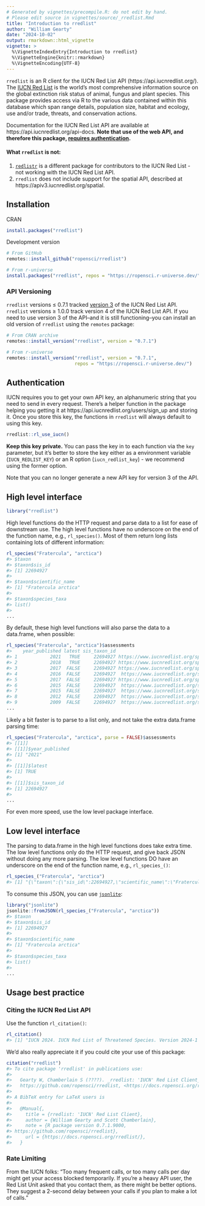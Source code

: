 ```yaml
---
# Generated by vignettes/precompile.R: do not edit by hand.
# Please edit source in vignettes/source/_rredlist.Rmd
title: "Introduction to rredlist"
author: "William Gearty"
date: "2024-10-02"
output: rmarkdown::html_vignette
vignette: >
  %\VignetteIndexEntry{Introduction to rredlist}
  %\VignetteEngine{knitr::rmarkdown}
  %\VignetteEncoding{UTF-8}
---
```




`rredlist` is an R client for the IUCN Red List API (https://api.iucnredlist.org/).
The [IUCN Red List](https://www.iucnredlist.org/) is the world’s most comprehensive information source on the global extinction risk status of animal, fungus and plant species. This package provides access via R to the various data contained within this database which span range details, population size, habitat and ecology, use and/or trade, threats, and conservation actions.

Documentation for the IUCN Red List API are available at https://api.iucnredlist.org/api-docs. **Note that use of the web API, and therefore this package, [requires authentication](#authentication).**

#### What `rredlist` is not:

1. [`redlistr`](https://cran.r-project.org/package=redlistr) is a different package for contributors to the IUCN Red List - not working with the IUCN Red List API.
2. `rredlist` does not include support for the spatial API, described at https://apiv3.iucnredlist.org/spatial.

## Installation

CRAN


``` r
install.packages("rredlist")
```

Development version


``` r
# From GitHub
remotes::install_github("ropensci/rredlist")

# From r-universe
install.packages("rredlist", repos = "https://ropensci.r-universe.dev/")
```

### API Versioning

`rredlist` versions ≤ 0.7.1 tracked [version 3](https://apiv3.iucnredlist.org/) of the IUCN Red List API. `rredlist` versions ≥ 1.0.0 track version 4 of the IUCN Red List API. If you need to use version 3 of the API--and it is still functioning--you can install an old version of `rredlist` using the `remotes` package:


``` r
# From CRAN archive
remotes::install_version("rredlist", version = "0.7.1")

# From r-universe
remotes::install_version("rredlist", version = "0.7.1",
                         repos = "https://ropensci.r-universe.dev/")
```

## Authentication

IUCN requires you to get your own API key, an alphanumeric string that you need to send in every request. There's a helper function in the package helping you getting it at https://api.iucnredlist.org/users/sign_up and storing it. Once you store this key, the functions in `rredlist` will always default to using this key.


``` r
rredlist::rl_use_iucn()
```

**Keep this key private.** You can pass the key in to each function via the `key` parameter, but it's better to store the key either as a environment variable (`IUCN_REDLIST_KEY`) or an R option (`iucn_redlist_key`) - we recommend using the former option.

Note that you can no longer generate a new API key for version 3 of the API.

## High level interface


``` r
library("rredlist")
```

High level functions do the HTTP request and parse data to a list for ease
of downstream use. The high level functions have no underscore on the end
of the function name, e.g., `rl_species()`. Most of them return long lists containing lots of different information:


``` r
rl_species("Fratercula", "arctica")
#> $taxon
#> $taxon$sis_id
#> [1] 22694927
#> 
#> $taxon$scientific_name
#> [1] "Fratercula arctica"
#> 
#> $taxon$species_taxa
#> list()
#> 
...
```

By default, these high level functions will also parse the data to a data.frame, when possible:


``` r
rl_species("Fratercula", "arctica")$assessments
#>    year_published latest sis_taxon_id                                                    url assessment_id
#> 1            2021   TRUE     22694927 https://www.iucnredlist.org/species/22694927/166290968     166290968
#> 2            2018   TRUE     22694927 https://www.iucnredlist.org/species/22694927/132581443     132581443
#> 3            2017  FALSE     22694927 https://www.iucnredlist.org/species/22694927/117606911     117606911
#> 4            2016  FALSE     22694927  https://www.iucnredlist.org/species/22694927/93477427      93477427
#> 5            2017  FALSE     22694927 https://www.iucnredlist.org/species/22694927/110638141     110638141
#> 6            2015  FALSE     22694927  https://www.iucnredlist.org/species/22694927/82593109      82593109
#> 7            2015  FALSE     22694927  https://www.iucnredlist.org/species/22694927/60110592      60110592
#> 8            2012  FALSE     22694927  https://www.iucnredlist.org/species/22694927/38908739      38908739
#> 9            2009  FALSE     22694927  https://www.iucnredlist.org/species/22694927/28178290      28178290
...
```

Likely a bit faster is to parse to a list only, and not take the extra data.frame parsing time:


``` r
rl_species("Fratercula", "arctica", parse = FALSE)$assessments
#> [[1]]
#> [[1]]$year_published
#> [1] "2021"
#> 
#> [[1]]$latest
#> [1] TRUE
#> 
#> [[1]]$sis_taxon_id
#> [1] 22694927
#> 
...
```

For even more speed, use the low level package interface.

## Low level interface

The parsing to data.frame in the high level functions does take extra time. The low level functions
only do the HTTP request, and give back JSON without doing any more parsing. The low level functions DO have an underscore on the end of the function name, e.g., `rl_species_()`:


``` r
rl_species_("Fratercula", "arctica")
#> [1] "{\"taxon\":{\"sis_id\":22694927,\"scientific_name\":\"Fratercula arctica\",\"species_taxa\":[],\"subpopulation_taxa\":[],\"infrarank_taxa\":[],\"kingdom_name\":\"ANIMALIA\",\"phylum_name\":\"CHORDATA\",\"class_name\":\"AVES\",\"order_name\":\"CHARADRIIFORMES\",\"family_name\":\"ALCIDAE\",\"genus_name\":\"Fratercula\",\"species_name\":\"arctica\",\"subpopulation_name\":null,\"infra_name\":null,\"authority\":\"(Linnaeus, 1758)\",\"species\":true,\"subpopulation\":false,\"infrarank\":false,\"ssc_groups\":[{\"name\":\"IUCN SSC Bird Red List Authority (BirdLife International)\",\"url\":\"https://www.birdlife.org/\",\"description\":\"Red List Authority Coordinator: Ian Burfield (ian.burfield@birdlife.org)\"}],\"common_names\":[{\"main\":false,\"name\":\"Puffin\",\"language\":{\"code\":\"eng\",\"description\":{\"en\":\"English\"}}},{\"main\":true,\"name\":\"Atlantic Puffin\",\"language\":{\"code\":\"eng\",\"description\":{\"en\":\"English\"}}}],\"synonyms\":[]},\"assessments\":[{\"year_published\":\"2021\",\"latest\":true,\"sis_taxon_id\":22694927,\"url\":\"https://www.iucnredlist.org/species/22694927/166290968\",\"assessment_id\":166290968,\"scopes\":[{\"description\":{\"en\":\"Europe\"},\"code\":\"2\"}]},{\"year_published\":\"2018\",\"latest\":true,\"sis_taxon_id\":22694927,\"url\":\"https://www.iucnredlist.org/species/22694927/132581443\",\"assessment_id\":132581443,\"scopes\":[{\"description\":{\"en\":\"Global\"},\"code\":\"1\"}]},{\"year_published\":\"2017\",\"latest\":false,\"sis_taxon_id\":22694927,\"url\":\"https://www.iucnredlist.org/species/22694927/117606911\",\"assessment_id\":117606911,\"scopes\":[{\"description\":{\"en\":\"Global\"},\"code\":\"1\"}]},{\"year_published\":\"2016\",\"latest\":false,\"sis_taxon_id\":22694927,\"url\":\"https://www.iucnredlist.org/species/22694927/93477427\",\"assessment_id\":93477427,\"scopes\":[{\"description\":{\"en\":\"Global\"},\"code\":\"1\"}]},{\"year_published\":\"2017\",\"latest\":false,\"sis_taxon_id\":22694927,\"url\":\"https://www.iucnredlist.org/species/22694927/110638141\",\"assessment_id\":110638141,\"scopes\":[{\"description\":{\"en\":\"Global\"},\"code\":\"1\"}]},{\"year_published\":\"2015\",\"latest\":false,\"sis_taxon_id\":22694927,\"url\":\"https://www.iucnredlist.org/species/22694927/82593109\",\"assessment_id\":82593109,\"scopes\":[{\"description\":{\"en\":\"Global\"},\"code\":\"1\"}]},{\"year_published\":\"2015\",\"latest\":false,\"sis_taxon_id\":22694927,\"url\":\"https://www.iucnredlist.org/species/22694927/60110592\",\"assessment_id\":60110592,\"scopes\":[{\"description\":{\"en\":\"Europe\"},\"code\":\"2\"}]},{\"year_published\":\"2012\",\"latest\":false,\"sis_taxon_id\":22694927,\"url\":\"https://www.iucnredlist.org/species/22694927/38908739\",\"assessment_id\":38908739,\"scopes\":[{\"description\":{\"en\":\"Global\"},\"code\":\"1\"}]},{\"year_published\":\"2009\",\"latest\":false,\"sis_taxon_id\":22694927,\"url\":\"https://www.iucnredlist.org/species/22694927/28178290\",\"assessment_id\":28178290,\"scopes\":[{\"description\":{\"en\":\"Global\"},\"code\":\"1\"}]},{\"year_published\":\"2008\",\"latest\":false,\"sis_taxon_id\":22694927,\"url\":\"https://www.iucnredlist.org/species/22694927/28179292\",\"assessment_id\":28179292,\"scopes\":[{\"description\":{\"en\":\"Global\"},\"code\":\"1\"}]},{\"year_published\":\"2004\",\"latest\":false,\"sis_taxon_id\":22694927,\"url\":\"https://www.iucnredlist.org/species/22694927/28180639\",\"assessment_id\":28180639,\"scopes\":[{\"description\":{\"en\":\"Global\"},\"code\":\"1\"}]},{\"year_published\":\"2000\",\"latest\":false,\"sis_taxon_id\":22694927,\"url\":\"https://www.iucnredlist.org/species/22694927/28181882\",\"assessment_id\":28181882,\"scopes\":[{\"description\":{\"en\":\"Global\"},\"code\":\"1\"}]},{\"year_published\":\"1994\",\"latest\":false,\"sis_taxon_id\":22694927,\"url\":\"https://www.iucnredlist.org/species/22694927/28183212\",\"assessment_id\":28183212,\"scopes\":[{\"description\":{\"en\":\"Global\"},\"code\":\"1\"}]},{\"year_published\":\"1988\",\"latest\":false,\"sis_taxon_id\":22694927,\"url\":\"https://www.iucnredlist.org/species/22694927/28184380\",\"assessment_id\":28184380,\"scopes\":[{\"description\":{\"en\":\"Global\"},\"code\":\"1\"}]}],\"params\":{\"genus_name\":\"Fratercula\",\"species_name\":\"arctica\"}}"
```

To consume this JSON, you can use [`jsonlite`](https://jeroen.r-universe.dev/jsonlite):


``` r
library("jsonlite")
jsonlite::fromJSON(rl_species_("Fratercula", "arctica"))
#> $taxon
#> $taxon$sis_id
#> [1] 22694927
#> 
#> $taxon$scientific_name
#> [1] "Fratercula arctica"
#> 
#> $taxon$species_taxa
#> list()
#> 
...
```

## Usage best practice

### Citing the IUCN Red List API

Use the function `rl_citation()`:


``` r
rl_citation()
#> [1] "IUCN 2024. IUCN Red List of Threatened Species. Version 2024-1 <www.iucnredlist.org>"
```

We'd also really appreciate it if you could cite your use of this package:


``` r
citation("rredlist")
#> To cite package 'rredlist' in publications use:
#> 
#>   Gearty W, Chamberlain S (????). _rredlist: 'IUCN' Red List Client_. R package version 0.7.1.9000,
#>   https://github.com/ropensci/rredlist, <https://docs.ropensci.org/rredlist/>.
#> 
#> A BibTeX entry for LaTeX users is
#> 
#>   @Manual{,
#>     title = {rredlist: 'IUCN' Red List Client},
#>     author = {William Gearty and Scott Chamberlain},
#>     note = {R package version 0.7.1.9000, 
#> https://github.com/ropensci/rredlist},
#>     url = {https://docs.ropensci.org/rredlist/},
#>   }
```

### Rate Limiting

From the IUCN folks: "Too many frequent calls, or too many calls per day
might get your access blocked temporarily. If you're a heavy API user, the
Red List Unit asked that you contact them, as there might be better options.
They suggest a 2-second delay between your calls if you plan to make a
lot of calls."
